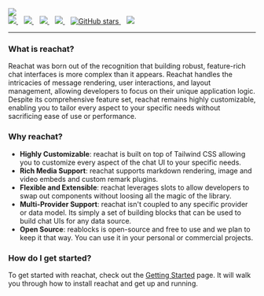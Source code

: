 
<div className="my-0 mx-auto text-white text-center flex flex-col">
  <img
    className="mx-auto mb-8 mt-8"
    src={img.src}
  />
  <br />
  <div className="flex justify-center">
    <a href="https://github.com/reaviz/reachat/actions/workflows/build.yml" target="_blank">
      <img src="https://github.com/reaviz/reachat/actions/workflows/build.yml/badge.svg" />
    </a>
    <span>&nbsp;&nbsp;</span>
    <a href="https://npm.im/reachat" target="_blank">
      <img src="https://img.shields.io/npm/v/reachat.svg" />
    </a>
    <span>&nbsp;&nbsp;</span>
    <a href="https://npm.im/reachat" target="_blank">
      <img src="https://badgen.net/npm/dw/reachat" />
    </a>
    <span>&nbsp;&nbsp;</span>
    <a href="https://github.com/reaviz/reachat/blob/master/LICENSE" target="_blank">
      <img src="https://badgen.now.sh/badge/license/apache2" />
    </a>
    <span>&nbsp;&nbsp;</span>
    <a href="https://github.com/reaviz/reachat" target="_blank">
      <img alt="GitHub stars" src="https://img.shields.io/github/stars/reaviz/reachat?style=social" />
    </a>
    <span>&nbsp;&nbsp;</span>
    <a href="https://discord.gg/tt8wGExq35" target="_blank">
      <img src="https://img.shields.io/discord/773948315037073409?label=discord" />
    </a>
  </div>

---
</div>

### What is reachat?
Reachat was born out of the recognition that building robust, feature-rich chat interfaces 
is more complex than it appears. Reachat handles the intricacies of message rendering, 
user interactions, and layout management, allowing developers to focus on their unique application 
logic. Despite its comprehensive feature set, reachat remains highly customizable, enabling you to 
tailor every aspect to your specific needs without sacrificing ease of use or performance.

### Why reachat?

- **Highly Customizable**: reachat is built on top of Tailwind CSS allowing you to customize every aspect of the chat UI to your specific needs.
- **Rich Media Support**: reachat supports markdown rendering, image and video embeds and custom remark plugins.
- **Flexible and Extensible**: reachat leverages slots to allow developers to swap out components without loosing all the magic of the library.
- **Multi-Provider Support**: reachat isn't coupled to any specific provider or data model. Its simply a set of building blocks that can be used to build chat UIs for any data source.
- **Open Source**: reablocks is open-source and free to use and we plan to keep it that way. You can use it in your personal or commercial projects.

### How do I get started?
To get started with reachat, check out the [Getting Started](/docs/getting-started/setup) page.
It will walk you through how to install reachat and get up and running.

